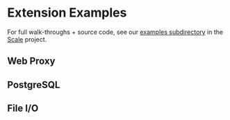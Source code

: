 # Extension Examples

For full walk-throughs + source code, see our [examples subdirectory](https://github.com/loopholelabs/scale/tree/main/examples/) in the [Scale](https://scale.sh) project.

## Web Proxy

## PostgreSQL

## File I/O

